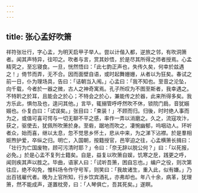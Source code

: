 ```yaml
---
---
---
```

title: 张心孟好吹箫
---



祥符张壮行，字心孟，为明天启甲子举人。尝以计偕入都，逆旅之邻，有吹洞箫者。闻其声特异，往叩之。吹者与言，赏其妙悟，於是尽其所得之师者授焉。心孟精究之，至忘寝食。一旦，恍然悟曰：「此七韵正声也，失传久矣，何幸於兹遇之！」倚节而弄，无不合。因而面壁自语，或时起舞姗姗，从者以为狂矣。春试之前一日，仆为理场具，告曰：「诘朝当入闱。」心孟曰：「我不知也。至音之沦坠，向千载，今者於一器之微，古人之神奇寓焉。孔子所叹为不图至斯者，我幸遇之。不特耹之於耳，且能会之於心；不特会之於心，兼能传之於器，此来所得多矣。我方乐此，惧勿及也，遑问其他。」言毕，辄搦管呼呼然吹不休，锁院门扃，音犹嫋嫋也。仆复白曰：「试误矣。」张目曰：「束装！」不顾而归。归後，时时绝人事而为之，或值可喜可愕与一切无聊不平之感，率作一弄以消磨之。久之，流寇攻汴，获之，驱使去，犹佩所吹箫於身。至砦，踞地而吹之，凄惋幽郁，呜咽动人。环听者众，始而喜，继以太息，忽不觉思乡怀土，悲从中来，为之涕下沾襟。於是羣相妪煦护爱，卒纵之归。明亡，入国朝，按籍授官，邑宰迫之往，心孟横箫长揖曰：「壮行为亡国废物，顾可污清时耶？」令曰：「奈无辞以脱公何？」曰：「以死报，必免。」於是心孟不复列士籍矣。自是，益复以吹箫自娱，饥寒之戹，践更之呼，闻则疾其声以胜之。毕曲，语家人曰：「试听吾箫，困自忘也。」编户之役，则次第往应，绝不匃免，惟科场令作守号军，则笑曰：「我故诸生，重入此，似有嫌。」乃出百钱雇代者。晚为上官所知，行乡饮宾酒礼，亦弗却也。年八十余，病革，犹理箫，然不能成声，遂置枕旁，曰：「人琴俱亡，吾其死矣。」遂瞑。